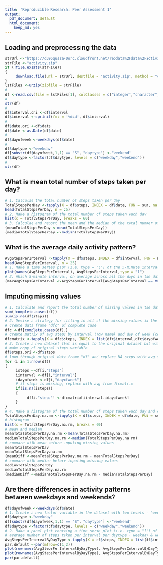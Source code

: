 ```yaml
---
title: 'Reproducible Research: Peer Assessment 1'
output:
  pdf_document: default
  html_document:
    keep_md: yes
---
```



## Loading and preprocessing the data
```r
strUrl <-"https://d396qusza40orc.cloudfront.net/repdata%2Fdata%2Factivity.zip"
strFile <-"activity.zip"
if (!file.exists(strFile))
{
     download.file(url = strUrl, destfile = "activity.zip", method = "curl", mode = "wb")  
}
lstFiles <-unzip(zipfile = strFile)
#
df <-read.csv(file = lstFiles[1], colClasses = c("integer","character","integer"))
#
str(df)
#
df$interval.ori <-df$interval
df$interval <-sprintf(fmt = "%04d", df$interval)
#
df$date.ori <-df$date
df$date <-as.Date(df$date)
#
df$dayofweek <-weekdays(df$date)
#
df$daytype <-"weekday"
df[substr(df$dayofweek,1,1) == "S", "daytype"] <-"weekend"
df$daytype <-factor(df$daytype, levels = c("weekday","weekend"))
#
str(df)
```

## What is mean total number of steps taken per day?
```r
# 1. Calculae the total number of steps taken per day
TotalStepsPerDay <-tapply(X = df$steps, INDEX = df$date, FUN = sum, na.rm = TRUE)
head(TotalStepsPerDay, n = 25)
# 2. Make a histogram of the total number of steps taken each day.
hist(x = TotalStepsPerDay, breaks = 60)
# 3. Calculae and report the mean and the median of the total number of steps taken per day.
(meanTotalStepsPerDay <-mean(TotalStepsPerDay))
(medianTotalStepsPerDay <-median(TotalStepsPerDay))
```



## What is the average daily activity pattern?
```r
AvgStepsPerInterval <-tapply(X = df$steps, INDEX = df$interval, FUN = mean, na.rm = TRUE)
head(AvgStepsPerInterval, n = 25)
# 1. Make a time series plot (i.e. type = "l") of the 5-minute interval (x-axis) and the average number of steps taken, averaged across all days (y-axis)
plot(names(AvgStepsPerInterval), AvgStepsPerInterval,type = "l")
# 2. Which 5-minute interval, on average across all the days in the dataset, contains the maximum number of steps?
(maxAvgStepsPerInterval <-AvgStepsPerInterval[AvgStepsPerInterval == max(AvgStepsPerInterval)])
```

## Imputing missing values
```r
# 1. Calculate and report the total number of missing values in the dataset (i.e. the total number of rows with NAs)
sum(!complete.cases(df))
sum(is.na(df$steps))
# 2. Devise a strategy for filling in all of the missing values in the dataset.
# create data frame "dfc" of complete case
dfc <-df[complete.cases(df),]
# create matrix of avg steps by interval (row name) and day of week (column name)
dfcmatrix <-tapply(X = dfc$steps, INDEX = list(dfc$interval,dfc$dayofweek), mean, na.rm = TRUE)
# 3. Create a new dataset that is equal to the original dataset but with missing data filled in.
# make copy of original steps variable
df$steps.ori <-df$steps
# loop through original data frame "df" and replace NA steps with avg steps from dfcmatrix
for (i in 1:nrow(df))
{
     isteps <-df[i,"steps"]
     iinterval <-df[i,"interval"]
     idayofweek <-df[i,"dayofweek"]
     # if steps is missing, replace with avg from dfcmatrix
     if(is.na(isteps))
     {
          df[i,"steps"] <-dfcmatrix[iinterval,idayofweek]
     }
}
# 4. Make a histogram of the total number of steps taken each day and calculate the mean and median total number of steps taken per day.
TotalStepsPerDay.na.rm <-tapply(X = df$steps, INDEX = df$date, FUN = sum, na.rm = TRUE)
# histogram
hist(x = TotalStepsPerDay.na.rm, breaks = 60)
# mean and median
meanTotalStepsPerDay.na.rm <-mean(TotalStepsPerDay.na.rm)
medianTotalStepsPerDay.na.rm <-median(TotalStepsPerDay.na.rm)
# compare with mean before inputing missing values
meanTotalStepsPerDay
meanTotalStepsPerDay.na.rm
(meanDiff <-meanTotalStepsPerDay.na.rm - meanTotalStepsPerDay)
# compare with median before inputing missing values
medianTotalStepsPerDay
medianTotalStepsPerDay.na.rm
(medianDiff <-medianTotalStepsPerDay.na.rm - medianTotalStepsPerDay)
```


## Are there differences in activity patterns between weekdays and weekends?
```r
df$dayofweek <-weekdays(df$date)
# 1. Create a new factor variable in the dataset with two levels - "weekday" and "weekend" indicating whether a given date is a weekday or a weekend day.
df$daytype <-"weekday"
df[substr(df$dayofweek,1,1) == "S", "daytype"] <-"weekend"
df$daytype <-factor(df$daytype, levels = c("weekday","weekend"))
# 2. Make a panel plot containg a time serie plot (i.e. type = "l") of the 5-minute interval (x-axix) and the average number of steps taken, averaged accors all weekdays or weekend days (y-axis)
# average number of steps taken per interval per daytype - weekday & weekend
AvgStepsPerIntervalByDayType <-tapply(X = df$steps, INDEX = list(df$interval, df$daytype), FUN = mean, na.rm = TRUE)
par.default <-par(mfrow=c(1,2))
plot(rownames(AvgStepsPerIntervalByDayType), AvgStepsPerIntervalByDayType[,"weekday"], type = "l")
plot(rownames(AvgStepsPerIntervalByDayType), AvgStepsPerIntervalByDayType[,"weekend"], type = "l")
par(par.default)
```
